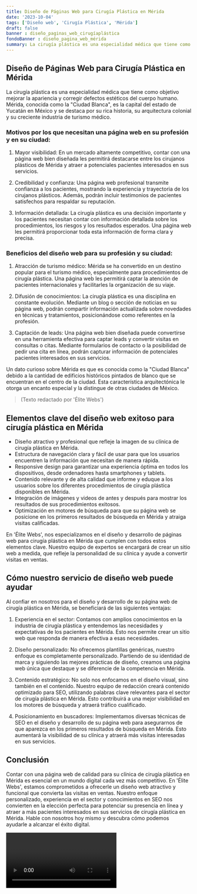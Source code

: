 ```yaml
---
title: Diseño de Páginas Web para Cirugía Plástica en Mérida
date: '2023-10-04'
tags: ['Diseño web', 'Cirugía Plástica', 'Mérida']
draft: false
banner : diseño_paginas_web_cirugíaplástica
fondoBanner : diseño_pagina_web_mérida
summary: La cirugía plástica es una especialidad médica que tiene como objetivo mejorar la apariencia y corregir defectos estéticos del cuerpo humano. Mérida, conocida como la Ciudad Blanca, es la capital del estado de Yucatán en México y se destaca por su rica historia, su arquitectura colonial y su creciente industria de turismo médico. 
---
```


## Diseño de Páginas Web para Cirugía Plástica en Mérida

La cirugía plástica es una especialidad médica que tiene como objetivo mejorar la apariencia y corregir defectos estéticos del cuerpo humano. Mérida, conocida como la "Ciudad Blanca", es la capital del estado de Yucatán en México y se destaca por su rica historia, su arquitectura colonial y su creciente industria de turismo médico. 

### Motivos por los que necesitan una página web en su profesión y en su ciudad:

1. Mayor visibilidad: En un mercado altamente competitivo, contar con una página web bien diseñada les permitirá destacarse entre los cirujanos plásticos de Mérida y atraer a potenciales pacientes interesados en sus servicios.

2. Credibilidad y confianza: Una página web profesional transmite confianza a los pacientes, mostrando la experiencia y trayectoria de los cirujanos plásticos. Además, podrán incluir testimonios de pacientes satisfechos para respaldar su reputación.

3. Información detallada: La cirugía plástica es una decisión importante y los pacientes necesitan contar con información detallada sobre los procedimientos, los riesgos y los resultados esperados. Una página web les permitirá proporcionar toda esta información de forma clara y precisa.

### Beneficios del diseño web para su profesión y su ciudad:

1. Atracción de turismo médico: Mérida se ha convertido en un destino popular para el turismo médico, especialmente para procedimientos de cirugía plástica. Una página web les permitirá captar la atención de pacientes internacionales y facilitarles la organización de su viaje.

2. Difusión de conocimientos: La cirugía plástica es una disciplina en constante evolución. Mediante un blog o sección de noticias en su página web, podrán compartir información actualizada sobre novedades en técnicas y tratamientos, posicionándose como referentes en la profesión.

3. Captación de leads: Una página web bien diseñada puede convertirse en una herramienta efectiva para captar leads y convertir visitas en consultas o citas. Mediante formularios de contacto o la posibilidad de pedir una cita en línea, podrán capturar información de potenciales pacientes interesados en sus servicios.

Un dato curioso sobre Mérida es que es conocida como la "Ciudad Blanca" debido a la cantidad de edificios históricos pintados de blanco que se encuentran en el centro de la ciudad. Esta característica arquitectónica le otorga un encanto especial y la distingue de otras ciudades de México.

>(Texto redactado por 'Élite Webs')

<GifSeo />

<Cta />

## Elementos clave del diseño web exitoso para cirugía plástica en Mérida

- Diseño atractivo y profesional que refleje la imagen de su clínica de cirugía plástica en Mérida.
- Estructura de navegación clara y fácil de usar para que los usuarios encuentren la información que necesitan de manera rápida.
- Responsive design para garantizar una experiencia óptima en todos los dispositivos, desde ordenadores hasta smartphones y tablets.
- Contenido relevante y de alta calidad que informe y eduque a los usuarios sobre los diferentes procedimientos de cirugía plástica disponibles en Mérida.
- Integración de imágenes y videos de antes y después para mostrar los resultados de sus procedimientos exitosos.
- Optimización en motores de búsqueda para que su página web se posicione en los primeros resultados de búsqueda en Mérida y atraiga visitas calificadas.

En 'Élite Webs', nos especializamos en el diseño y desarrollo de páginas web para cirugía plástica en Mérida que cumplen con todos estos elementos clave. Nuestro equipo de expertos se encargará de crear un sitio web a medida, que refleje la personalidad de su clínica y ayude a convertir visitas en ventas.

## Cómo nuestro servicio de diseño web puede ayudar

Al confiar en nosotros para el diseño y desarrollo de su página web de cirugía plástica en Mérida, se beneficiará de las siguientes ventajas:

1. Experiencia en el sector: Contamos con amplios conocimientos en la industria de cirugía plástica y entendemos las necesidades y expectativas de los pacientes en Mérida. Esto nos permite crear un sitio web que responda de manera efectiva a esas necesidades.

2. Diseño personalizado: No ofrecemos plantillas genéricas, nuestro enfoque es completamente personalizado. Partiendo de su identidad de marca y siguiendo las mejores prácticas de diseño, creamos una página web única que destaque y se diferencie de la competencia en Mérida.

3. Contenido estratégico: No solo nos enfocamos en el diseño visual, sino también en el contenido. Nuestro equipo de redacción creará contenido optimizado para SEO, utilizando palabras clave relevantes para el sector de cirugía plástica en Mérida. Esto contribuirá a una mejor visibilidad en los motores de búsqueda y atraerá tráfico cualificado.

4. Posicionamiento en buscadores: Implementamos diversas técnicas de SEO en el diseño y desarrollo de su página web para asegurarnos de que aparezca en los primeros resultados de búsqueda en Mérida. Esto aumentará la visibilidad de su clínica y atraerá más visitas interesadas en sus servicios.

## Conclusión

Contar con una página web de calidad para su clínica de cirugía plástica en Mérida es esencial en un mundo digital cada vez más competitivo. En 'Élite Webs', estamos comprometidos a ofrecerle un diseño web atractivo y funcional que convierta las visitas en ventas. Nuestro enfoque personalizado, experiencia en el sector y conocimientos en SEO nos convierten en la elección perfecta para potenciar su presencia en línea y atraer a más pacientes interesados en sus servicios de cirugía plástica en Mérida. Hable con nosotros hoy mismo y descubra cómo podemos ayudarle a alcanzar el éxito digital.

<Video />

<CtaBot job='Cirugía Plástica' city='Mérida'/>

<Gmaps query='Mérida+españa+maps' />